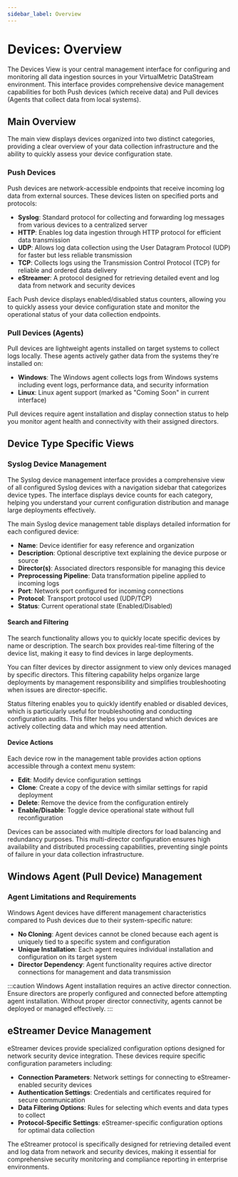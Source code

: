 ```yaml
---
sidebar_label: Overview
---
```


# Devices: Overview

The Devices View is your central management interface for configuring and monitoring all data ingestion sources in your VirtualMetric DataStream environment. This interface provides comprehensive device management capabilities for both Push devices (which receive data) and Pull devices (Agents that collect data from local systems).

## Main Overview

The main view displays devices organized into two distinct categories, providing a clear overview of your data collection infrastructure and the ability to quickly assess your device configuration state.

### Push Devices

Push devices are network-accessible endpoints that receive incoming log data from external sources. These devices listen on specified ports and protocols:

- **Syslog**: Standard protocol for collecting and forwarding log messages from various devices to a centralized server
- **HTTP**: Enables log data ingestion through HTTP protocol for efficient data transmission
- **UDP**: Allows log data collection using the User Datagram Protocol (UDP) for faster but less reliable transmission
- **TCP**: Collects logs using the Transmission Control Protocol (TCP) for reliable and ordered data delivery
- **eStreamer**: A protocol designed for retrieving detailed event and log data from network and security devices

Each Push device displays enabled/disabled status counters, allowing you to quickly assess your device configuration state and monitor the operational status of your data collection endpoints.

### Pull Devices (Agents)

Pull devices are lightweight agents installed on target systems to collect logs locally. These agents actively gather data from the systems they're installed on:

- **Windows**: The Windows agent collects logs from Windows systems including event logs, performance data, and security information
- **Linux**: Linux agent support (marked as "Coming Soon" in current interface)

Pull devices require agent installation and display connection status to help you monitor agent health and connectivity with their assigned directors.

## Device Type Specific Views

### Syslog Device Management

The Syslog device management interface provides a comprehensive view of all configured Syslog devices with a navigation sidebar that categorizes device types. The interface displays device counts for each category, helping you understand your current configuration distribution and manage large deployments effectively.

The main Syslog device management table displays detailed information for each configured device:
- **Name**: Device identifier for easy reference and organization
- **Description**: Optional descriptive text explaining the device purpose or source
- **Director(s)**: Associated directors responsible for managing this device
- **Preprocessing Pipeline**: Data transformation pipeline applied to incoming logs
- **Port**: Network port configured for incoming connections
- **Protocol**: Transport protocol used (UDP/TCP)
- **Status**: Current operational state (Enabled/Disabled)

#### Search and Filtering

The search functionality allows you to quickly locate specific devices by name or description. The search box provides real-time filtering of the device list, making it easy to find devices in large deployments.

You can filter devices by director assignment to view only devices managed by specific directors. This filtering capability helps organize large deployments by management responsibility and simplifies troubleshooting when issues are director-specific.

Status filtering enables you to quickly identify enabled or disabled devices, which is particularly useful for troubleshooting and conducting configuration audits. This filter helps you understand which devices are actively collecting data and which may need attention.

#### Device Actions

Each device row in the management table provides action options accessible through a context menu system:
- **Edit**: Modify device configuration settings
- **Clone**: Create a copy of the device with similar settings for rapid deployment
- **Delete**: Remove the device from the configuration entirely
- **Enable/Disable**: Toggle device operational state without full reconfiguration

Devices can be associated with multiple directors for load balancing and redundancy purposes. This multi-director configuration ensures high availability and distributed processing capabilities, preventing single points of failure in your data collection infrastructure.

## Windows Agent (Pull Device) Management

### Agent Limitations and Requirements

Windows Agent devices have different management characteristics compared to Push devices due to their system-specific nature:

- **No Cloning**: Agent devices cannot be cloned because each agent is uniquely tied to a specific system and configuration
- **Unique Installation**: Each agent requires individual installation and configuration on its target system
- **Director Dependency**: Agent functionality requires active director connections for management and data transmission

:::caution
Windows Agent installation requires an active director connection. Ensure directors are properly configured and connected before attempting agent installation. Without proper director connectivity, agents cannot be deployed or managed effectively.
:::

## eStreamer Device Management

eStreamer devices provide specialized configuration options designed for network security device integration. These devices require specific configuration parameters including:

- **Connection Parameters**: Network settings for connecting to eStreamer-enabled security devices
- **Authentication Settings**: Credentials and certificates required for secure communication
- **Data Filtering Options**: Rules for selecting which events and data types to collect
- **Protocol-Specific Settings**: eStreamer-specific configuration options for optimal data collection

The eStreamer protocol is specifically designed for retrieving detailed event and log data from network and security devices, making it essential for comprehensive security monitoring and compliance reporting in enterprise environments.
